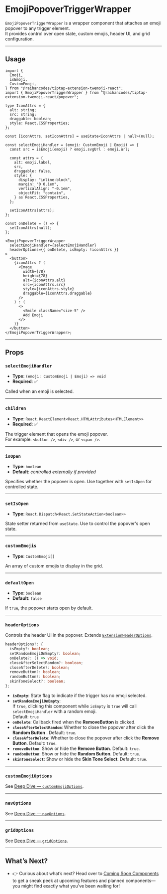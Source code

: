 # EmojiPopoverTriggerWrapper

`EmojiPopoverTriggerWrapper` is a wrapper component that attaches an emoji popover to any trigger element.  
It provides control over open state, custom emojis, header UI, and grid configuration.

---

## Usage

```tsx
import {
  Emoji,
  isEmoji,
  CustomEmoji,
} from "@raihancodes/tiptap-extension-twemoji-react";
import { EmojiPopoverTriggerWrapper } from "@raihancodes/tiptap-extension-twemoji-react/popover";

type IconAttrs = {
  alt: string;
  src: string;
  draggable: boolean;
  style: React.CSSProperties;
};

const [iconAttrs, setIconAttrs] = useState<IconAttrs | null>(null);

const selectEmojiHandler = (emoji: CustomEmoji | Emoji) => {
  const src = isEmoji(emoji) ? emoji.svgUrl : emoji.url;

  const attrs = {
    alt: emoji.label,
    src,
    draggable: false,
    style: {
      display: "inline-block",
      margin: "0 0.1em",
      verticalAlign: "-0.1em",
      objectFit: "contain",
    } as React.CSSProperties,
  };

  setIconAttrs(attrs);
};

const onDelete = () => {
  setIconAttrs(null);
};

<EmojiPopoverTriggerWrapper
  selectEmojiHandler={selectEmojiHandler}
  headerOptions={{ onDelete, isEmpty: !iconAttrs }}
>
  <button>
    {iconAttrs ? (
      <Image
        width={78}
        height={78}
        alt={iconAttrs.alt}
        src={iconAttrs.src}
        style={iconAttrs.style}
        draggable={iconAttrs.draggable}
      />
    ) : (
      <>
        <Smile className="size-5" />
        Add Emoji
      </>
    )}
  </button>
</EmojiPopoverTriggerWrapper>;
```

---

## Props

### `selectEmojiHandler`

- **Type**: `(emoji: CustomEmoji | Emoji) => void`
- **Required**: ✅

Called when an emoji is selected.

---

### `children`

- **Type**: `React.ReactElement<React.HTMLAttributes<HTMLElement>>`
- **Required**: ✅

The trigger element that opens the emoji popover.  
For example: `<button />`, `<div />`, or `<span />`.

---

### `isOpen`

- **Type**: `boolean`
- **Default**: _controlled externally if provided_

Specifies whether the popover is open. Use together with `setIsOpen` for controlled state.

---

### `setIsOpen`

- **Type**: `React.Dispatch<React.SetStateAction<boolean>>`

State setter returned from `useState`. Use to control the popover's open state.

---

### `customEmojis`

- **Type**: `CustomEmoji[]`

An array of custom emojis to display in the grid.

---

### `defaultOpen`

- **Type**: `boolean`
- **Default**: `false`

If `true`, the popover starts open by default.

---

### `headerOptions`

Controls the header UI in the popover. Extends [`ExtensionHeaderOptions`](/deep-dive#headeroptions).

```ts
headerOptions?: {
  isEmpty?: boolean;
  setRandomEmojiOnEmpty?: boolean;
  onDelete?: () => void;
  closeAfterSelectRandom?: boolean;
  closeAfterDelete?: boolean;
  removeButton?: boolean;
  randomButton?: boolean;
  skinToneSelect?: boolean;
};
```

- **`isEmpty`**:
  State flag to indicate if the trigger has no emoji selected.
- **`setRandomEmojiOnEmpty`**:  
  If `true`, clicking this component while `isEmpty` is `true` will call `selectEmojiHandler` with a random emoji.  
  Default: `true`
- **`onDelete`**:
  Callback fired when the **RemoveButton** is clicked.
- **`closeAfterSelectRandom`**:
  Whether to close the popover after click the **Random Button** .
  Default: `true`.
- **`closeAfterDelete`**:
  Whether to close the popover after click the **Remove Button**.
  Default: `true`.
- **`removeButton`**:
  Show or hide the **Remove Button**.
  Default: `true`.
- **`randomButton`**:
  Show or hide the **Random Button**.
  Default: `true`.
- **`skinToneSelect`**:
  Show or hide the **Skin Tone Select**.
  Default: `true`.

---

### `customEmojiOptions`

See [Deep Dive — `customEmojiOptions`](/deep-dive#customemojioptions).

---

### `navOptions`

See [Deep Dive — `navOptions`](/deep-dive#navoptions).

---

### `gridOptions`

See [Deep Dive — `gridOptions`](/deep-dive#gridoptions).

---

<section>

<H2
  iconUrl="https://cdn.jsdelivr.net/gh/jdecked/twemoji@16.0.1/assets/svg/1f680.svg"
  iconAlt="🚀"
>
  What’s Next?
</H2>

- 👉 Curious about what’s next? Head over to [Coming Soon Components](/soon/components)
  to get a sneak peek at upcoming features and planned components—you might find exactly what you’ve been waiting for!

</section>
